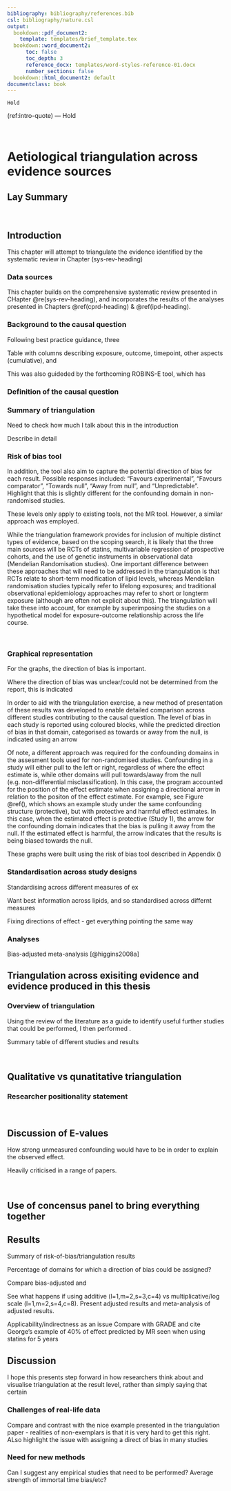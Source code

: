 ```yaml
---
bibliography: bibliography/references.bib
csl: bibliography/nature.csl
output:
  bookdown::pdf_document2:
    template: templates/brief_template.tex
  bookdown::word_document2: 
      toc: false
      toc_depth: 3
      reference_docx: templates/word-styles-reference-01.docx
      number_sections: false 
  bookdown::html_document2: default
documentclass: book
---
```


```block
Hold
```
(ref:intro-quote) --- Hold

<!-- TODO Add this to the Chapter summary in the introduction and  -->

<!----------------------------------------------------------------------------->
&nbsp;

<!-- ### Triangulation  -->

<!-- TODO Have a look at this - potentially move to triangulation chapter -->

<!-- One key question for which multiple distinct sources of evidence were available were those looking at Laz -->

<!-- Consideration of the potential impact of the magnitude and direct of residual confounders/bias is not a major stretch from what is already happening in the assessment of the quality of evidence (GRADE) framework. Within GRADE, the overall quality of evidence can be upgraded when there is deemed to be unmeasured or residual confounding variables which reduce the. For example, if the propensity to treatment is related to comorbidity burden, but those on treatment still have better outcomes then those on control, it is likely that the true effect of the intervention is being underestimated. [@guyatt2011] -->

<!-- Without our framework and as part of the risk-of-bias assessments reported in \@ref(risk-of-bias-subheading), I attempted to records the direction of the bias, so that it could feed into the triangulation. -->


# Aetiological triangulation across evidence sources {#tri-heading}

## Lay Summary

<!----------------------------------------------------------------------------->
&nbsp;

## Introduction

This chapter will attempt to triangulate the evidence identified by the systematic review in Chapter \ref(sys-rev-heading)

### Data sources

This chapter builds on the comprehensive systematic review presented in CHapter \@re(sys-rev-heading), and incorporates the results of the analyses presented in Chapters \@ref(cprd-heading) & \@ref(ipd-heading).

<!----------------------------------------------------------------------------->

### Background to the causal question

Following best practice guidance, three 

Table with columns describing exposure, outcome, timepoint, other aspects (cumulative), and

This was also guideded by the forthcoming ROBINS-E tool, which has

<!----------------------------------------------------------------------------->

### Definition of the causal question

<!-- TODO See ROBINS-E for this, as to how to think about exposures -->

### Summary of triangulation

Need to check how much I talk about this in the introduction

Describe in detail

### Risk of bias tool

In addition, the tool also aim to capture the potential direction of bias for each result. Possible responses included: "Favours experimental", "Favours comparator", "Towards null", "Away from null", and "Unpredictable". Highlight that this is slightly different for the confounding domain in non-randomised studies.

These levels only apply to existing tools, not the MR tool. However, a similar approach was employed.

While the triangulation framework provides for inclusion of multiple distinct types of evidence, based on the scoping search, it is likely that the three main sources will be RCTs of statins, multivariable regression of prospective cohorts, and the use of genetic instruments in observational data (Mendelian Randomisation studies). One important difference between these approaches that will need to be addressed in the triangulation
is that RCTs relate to short-term modification of lipid levels, whereas Mendelian randomisation studies typically refer to lifelong exposures; and traditional observational epidemiology approaches may refer to short or longterm exposure (although are often not explicit about this). The triangulation will take these into account, for example by superimposing the studies on a hypothetical model for exposure-outcome relationship across the life course.


<!----------------------------------------------------------------------------->
&nbsp;

### Graphical representation

For the graphs, the direction of bias is important.

Where the direction of bias was unclear/could not be determined from the report, this is indicated

In order to aid with the triangulation exercise, a new method of presentation of these results was developed to enable detailed comparison across different studies contributing to the causal question.
The level of bias in each study is reported using coloured blocks, while the predicted direction of bias in that domain, categorised as towards or away from the null, is indicated using an arrow

Of note, a different approach was required for the confounding domains in the assesment tools used for non-randomised studies. Confounding in a study will either pull to the left or right, regardless of where the effect estimate is, while other domains will pull towards/away from the null (e.g. non-differential misclassification). In this case, the program accounted for the position of the effect estimate when assigning a directional arrow in relation to the positon of the effect estimate. 
For example, see Figure \@ref(), which shows an example study under the same confounding structure (protective), but with protective and harmful effect estimates. In this case, when the estimated effect is protective (Study 1), the arrow for the confounding domain indicates that the bias is pulling it away from the null. If the estimated effect is harmful, the arrow indicates that the results is being biased towards the null.

These graphs were built using the risk of bias tool described in Appendix \ref()

<!-- TODO Does immortal time bias not also have a consistent effect -->

<!----------------------------------------------------------------------------->

### Standardisation across study designs

Standardising across different measures of ex

Want best information across lipids, and so standardised across differnt measures

Fixing directions of effect - get everything pointing the same way

<!----------------------------------------------------------------------------->
### Analyses

Bias-adjusted meta-analysis [@higgins2008a]


## Triangulation across exisiting evidence and evidence produced in this thesis

### Overview of triangulation {#triangulation-overview}

Using the review of the literature as a guide to identify useful further studies that could be performed, I then performed . 

Summary table of different studies and results

<!----------------------------------------------------------------------------->
&nbsp;

## Qualitative vs qunatitative triangulation

### Researcher positionality statement



<!----------------------------------------------------------------------------->
&nbsp;

## Discussion of E-values

How strong unmeasured confounding would have to be in order to explain the observed effect.

Heavily criticised in a range of papers.

<!----------------------------------------------------------------------------->
&nbsp;

## Use of concensus panel to bring everything together

<!----------------------------------------------------------------------------->

## Results

Summary of risk-of-bias/triangulation results

Percentage of domains for which a direction of bias could be assigned?

Compare bias-adjusted and

See what happens if using additive (l=1,m=2,s=3,c=4) vs multiplicative/log scale (l=1,m=2,s=4,c=8). Present adjusted results and meta-analysis of adjusted results.

Applicability/indirectness as an issue 
Compare with GRADE and cite George's example of 40% of effect predicted by MR seen when using statins for 5 years

<!----------------------------------------------------------------------------->

## Discussion

I hope this presents step forward in how researchers think about and visualise triangulation at the result level, rather than simply saying that certain 

### Challenges of real-life data

Compare and contrast with the nice example presented in the triangulation paper - realities of non-exemplars is that it is very hard to get this right. ALso highlight the issue with assigning a direct of bias in many studies

### Need for new methods 

Can I suggest any empirical studies that need to be performed? Average strength of immortal time bias/etc?







